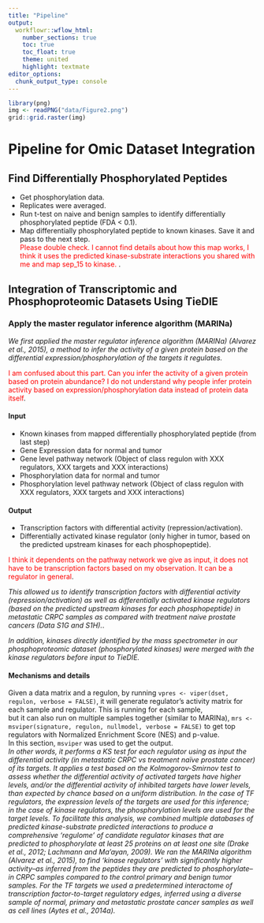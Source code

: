 ```yaml
---
title: "Pipeline"
output:
  workflowr::wflow_html:
    number_sections: true
    toc: true
    toc_float: true
    theme: united
    highlight: textmate
editor_options:
  chunk_output_type: console
---
```


```r
library(png)
img <- readPNG("data/Figure2.png")
grid::grid.raster(img)
```

# Pipeline for Omic Dataset Integration

## Find Differentially Phosphorylated Peptides
- Get phosphorylation data. 
- Replicates were averaged. 
- Run t-test on naive and benign samples to identify differentially phosphorylated peptide (FDA < 0.1). 
- Map differentially phosphorylated peptide to known kinases. Save it and pass to the next step.  
<span style="color:red">Please double check. I cannot find details about how this map works, I think it uses the predicted kinase-substrate interactions you shared with me and map sep_15 to kinase. </span>.

## Integration of Transcriptomic and Phosphoproteomic Datasets Using TieDIE

### Apply the master regulator inference algorithm (MARINa)
*We first applied the master regulator inference algorithm (MARINa) (Alvarez et al., 2015), a method to infer the activity of a given protein based on the differential expression/phosphorylation of the targets it regulates.*

<span style="color:red">I am confused about this part. Can you infer the activity of a given protein based on protein abundance? I do not understand why people infer protein activity based on expression/phosphorylation data instead of protein data itself</span>.

#### Input
- Known kinases from mapped differentially phosphorylated peptide (from last step)
- Gene Expression data for normal and tumor
- Gene level pathway network (Object of class regulon with XXX regulators, XXX targets and XXX interactions)
- Phosphorylation data for normal and tumor
- Phosphorylation level pathway network (Object of class regulon with XXX regulators, XXX targets and XXX interactions)

#### Output
- Transcription factors with differential activity (repression/activation). 
- Differentially activated kinase regulator (only higher in tumor, based on the predicted upstream kinases for each phosphopeptide). 

<span style="color:red">I think it dependents on the pathway network we give as input, it does not have to be transcription factors based on my observation. It can be a regulator in general</span>.

*This allowed us to identify transcription factors with differential activity (repression/activation) as well as differentially activated kinase regulators (based on the predicted upstream kinases for each phosphopeptide) in metastatic CRPC samples as compared with treatment naive prostate cancers (Data S1G and S1H).*. 

*In addition, kinases directly identified by the mass spectrometer in our phosphoproteomic dataset (phosphorylated kinases) were merged with the kinase regulators before input to TieDIE.*

#### Mechanisms and details
Given a data matrix and a regulon, by running  `vpres <- viper(dset, regulon, verbose = FALSE)`, it will generate regulator's activity matrix for each sample and regulator. This is running for each sample,   
but it can also run on multiple samples together (similar to MARINa), `mrs <- msviper(signature, regulon, nullmodel, verbose = FALSE)` to get top regulators with Normalized Enrichment Score (NES) and p-value.  
In this section, `msviper` was used to get the output.  
*In other words, it performs a KS test for each regulator using as input the differential activity (in metastatic CRPC vs treatment naïve prostate cancer) of its targets.  It applies a test based on the Kolmogorov-Smirnov test to assess whether the differential activity of activated targets have higher levels, and/or the differential activity of inhibited targets have lower levels, than expected by chance based on a uniform distribution. In the case of TF regulators, the expression levels of the targets are used for this inference; in the case of kinase regulators, the phosphorylation levels are used for the target levels. To facilitate this analysis, we combined multiple databases of predicted kinase-substrate predicted interactions to produce a comprehensive ‘regulome’ of candidate regulator kinases that are predicted to phosphorylate at least 25 proteins on at least one site (Drake et al., 2012; Lachmann and Ma’ayan, 2009). We ran the MARINa algorithm (Alvarez et al., 2015), to find ‘kinase regulators’ with significantly higher activity--as inferred from the peptides they are predicted to phosphorylate--in CRPC samples compared to the control primary and benign tumor samples. For the TF targets we used a predetermined interactome of transcription factor-to-target regulatory edges, inferred using a diverse sample of normal, primary and metastatic prostate cancer samples as well as cell lines (Aytes et al., 2014a).*




